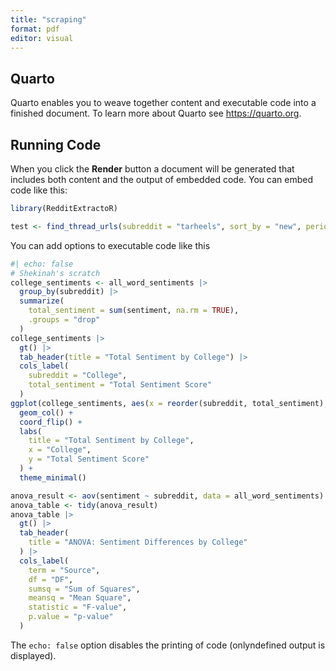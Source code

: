```yaml
---
title: "scraping"
format: pdf
editor: visual
---
```


## Quarto

Quarto enables you to weave together content and executable code into a finished document. To learn more about Quarto see <https://quarto.org>.

## Running Code

When you click the **Render** button a document will be generated that includes both content and the output of embedded code. You can embed code like this:

```r
library(RedditExtractoR)

test <- find_thread_urls(subreddit = "tarheels", sort_by = "new", period = "day")
```

You can add options to executable code like this

```r
#| echo: false
# Shekinah's scratch 
college_sentiments <- all_word_sentiments |>
  group_by(subreddit) |>
  summarize(
    total_sentiment = sum(sentiment, na.rm = TRUE),
    .groups = "drop"
  )
college_sentiments |>
  gt() |>
  tab_header(title = "Total Sentiment by College") |>
  cols_label(
    subreddit = "College",
    total_sentiment = "Total Sentiment Score"
  )
ggplot(college_sentiments, aes(x = reorder(subreddit, total_sentiment), y = total_sentiment, fill = total_sentiment)) +
  geom_col() +
  coord_flip() +
  labs(
    title = "Total Sentiment by College",
    x = "College",
    y = "Total Sentiment Score"
  ) +
  theme_minimal()

anova_result <- aov(sentiment ~ subreddit, data = all_word_sentiments)
anova_table <- tidy(anova_result)
anova_table |>
  gt() |>
  tab_header(
    title = "ANOVA: Sentiment Differences by College"
  ) |>
  cols_label(
    term = "Source",
    df = "DF",
    sumsq = "Sum of Squares",
    meansq = "Mean Square",
    statistic = "F-value",
    p.value = "p-value"
  )
```

The `echo: false` option disables the printing of code (onlyndefined output is displayed).
